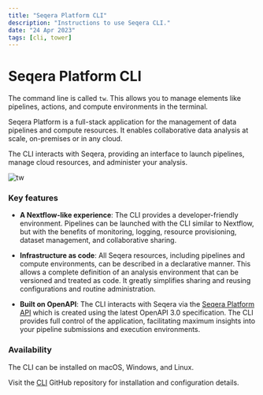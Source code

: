 ```yaml
---
title: "Seqera Platform CLI"
description: "Instructions to use Seqera CLI."
date: "24 Apr 2023"
tags: [cli, tower]
---
```


# Seqera Platform CLI

The command line is called `tw`. This allows you to manage elements like pipelines, actions, and compute environments in the terminal.

Seqera Platform is a full-stack application for the management of data pipelines and compute resources. It enables collaborative data analysis at scale, on-premises or in any cloud.

The CLI interacts with Seqera, providing an interface to launch pipelines, manage cloud resources, and administer your analysis.

![tw](../_images/tw_cli.png)

### Key features

- **A Nextflow-like experience**: The CLI provides a developer-friendly environment. Pipelines can be launched with the CLI similar to Nextflow, but with the benefits of monitoring, logging, resource provisioning, dataset management, and collaborative sharing.

- **Infrastructure as code**: All Seqera resources, including pipelines and compute environments, can be described in a declarative manner. This allows a complete definition of an analysis environment that can be versioned and treated as code. It greatly simplifies sharing and reusing configurations and routine administration.

- **Built on OpenAPI**: The CLI interacts with Seqera via the [Seqera Platform API](../api/overview.mdx) which is created using the latest OpenAPI 3.0 specification. The CLI provides full control of the application, facilitating maximum insights into your pipeline submissions and execution environments.

### Availability

The CLI can be installed on macOS, Windows, and Linux.

Visit the [CLI](https://github.com/seqeralabs/tower-cli/) GitHub repository for installation and configuration details.
